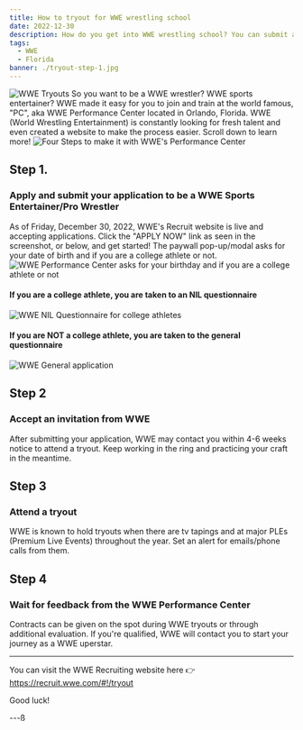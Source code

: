 ```yaml
---
title: How to tryout for WWE wrestling school
date: 2022-12-30
description: How do you get into WWE wrestling school? You can submit an application today on the WWE Recruit website. 
tags:
  - WWE
  - Florida
banner: ./tryout-step-1.jpg
---
```

![WWE Tryouts](./tryout-step-1.jpg)
So you want to be a WWE wrestler? WWE sports entertainer? WWE made it easy for you to join and train at the world famous, "PC", aka WWE Performance Center located in Orlando, Florida. WWE (World Wrestling Entertainment) is constantly looking for fresh talent and even created a website to make the process easier. Scroll down to learn more!
![Four Steps to make it with WWE's Performance Center](./4-steps-to-make-it-to-wwe.png)

## Step 1. 
### Apply and submit your application to be a WWE Sports Entertainer/Pro Wrestler
As of Friday, December 30, 2022, WWE's Recruit website is live and accepting applications. Click the "APPLY NOW" link as seen in the screenshot, or below, and get started! The paywall pop-up/modal asks for your date of birth and if you are a college athlete or not.
![WWE Performance Center asks for your birthday and if you are a college athlete or not](./wwe-paywall.png)

#### If you are a college athlete, you are taken to an NIL questionnaire
![WWE NIL Questionnaire for college athletes](./wwe-nil.png)

#### If you are NOT a college athlete, you are taken to the general questionnaire
![WWE General application](./wwe-general.png)

## Step 2
### Accept an invitation from WWE
After submitting your application, WWE may contact you within 4-6 weeks notice to attend a tryout. Keep working in the ring and practicing your craft in the meantime.

## Step 3
### Attend a tryout
WWE is known to hold tryouts when there are tv tapings and at major PLEs (Premium Live Events) throughout the year. Set an alert for emails/phone calls from them.

## Step 4
### Wait for feedback from the WWE Performance Center
Contracts can be given on the spot during WWE tryouts or through additional evaluation. If you're qualified, WWE will contact you to start your journey as a WWE uperstar.

---

You can visit the WWE Recruiting website here 👉 https://recruit.wwe.com/#!/tryout

Good luck!

---ß